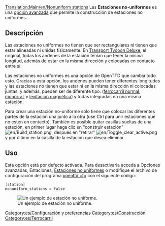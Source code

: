 [[Translation:Main/en/Nonuniform stations]]
Las '''Estaciones no-uniformes''' es una [[Main/es/Opciones avanzadas|opción avanzada]] que permite la construcción de estaciones no uniformes.

== Descripción ==
Las estaciones no uniformes no tienen que ser rectangulares ni tienen que estar alineadas ni unidas físicamente.
En [[Main/es/Transport Tycoon Deluxe|Transport Tycoon Deluxe]], el original, todas los andenes de la estación tenían que tener la misma longitud, además de estar en la misma dirección y colocadas en contacto entre sí.

Las estaciones no uniformes es una opción de OpenTTD que cambia todo esto. Gracias a esta opción, los andenes pueden tener diferentes longitudes y las estaciones no tienen que estar ni en la misma dirección ni colocadas juntas, y además, pueden ser de diferente tipo: ([[Main/es/Ferrocarril|ferrocarril normal]], [[Main/es/Monorraíl|monorraíl]] y [[Main/es/MagLev|levitación magnética]]) y todas integradas en una misma estación.

Para crear una estación no-uniforme sólo tiene que colocar las diferentes partes de la estación una junto a la otra (use Ctrl para unir estaciones que no estén en contacto). También es posible quitar casillas sueltas de una estación, en primer lugar haga clic en "construir estación" [[File:en/Build station.png]], después en "retirar" [[File:en/Toggle clear active.png]] y por último en la casilla de la estación que desea eliminar.

== Uso ==
Esta opción está por defecto activada. Para desactivarla acceda a Opciones avanzadas, Estaciones, [[Main/en/Opciones avanzadas/Estaciones/Es#Estaciones no uniformes|Estaciones no uniformes]] o modifique el archivo de configuración del programa [[Main/es/Openttd.cfg|openttd.cfg]] con el siguiente código:
<pre>[station]
nonuniform_stations = false</pre>
[[File:en/Nonuniform.png|center|none|frame|Un ejemplo de estación no uniforme.]]

[[Category:es/Configuración y preferencias]]
[[Category:es/Construcción]]
[[Category:es/Ferrocarril]]